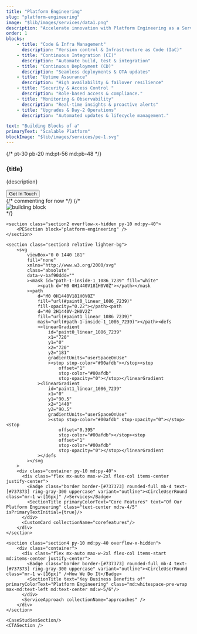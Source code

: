 ```yaml
---
title: "Platform Engineering"
slug: "platform-engineering"
image: "$lib/images/services/data1.png"
description: "Accelerate innovation with Platform Engineering as a Service-automating workflows, standardizing infrastructure, and enabling seamless cloud-native scalability."
order: 1
blocks: 
    - title: "Code & Infra Management"
      description: "Version control & Infrastructure as Code (IaC)"
    - title: "Continuous Integration (CI)"
      description: "Automate build, test & integration"
    - title: "Continuous Deployment (CD)"
      description: "Seamless deployments & OTA updates"
    - title: "Uptime Assurance"
      description: "High availability & failover resilience"
    - title: "Security & Access Control "
      description: "Role-based access & compliance."
    - title: "Monitoring & Observability"
      description: "Real-time insights & proactive alerts"
    - title: "Upgrades & Day-2 Operations"
      description: "Automated updates & lifecycle management."

text: "Building Blocks of a"
primaryText: "Scalable Platform"
blockImage: "$lib/images/services/pe-1.svg"
---
```





{/* pt-30 pb-20 md:pt-56 md:pb-48 */}
<section>
    <section class="section1 pt-30 pb-20 md:pt-80 md:pb-[240px] bg-platform">
        <div class="container flex flex-col justify-center items-center">
            <div class="relative text-center mb-10 max-w-2xl mx-auto aos-init aos-animate">
                <h1 class="main-heading-small md:main-heading">{title}</h1>
                <p class="my-4 small-text font-roboto md:text-para">{description}</p>
            </div>
            <Button aria-label="Explore Solutions" href={`${BASE_URL}/contact-us`} class="bg-black">Get In Touch</Button>
        </div>
        {/* commenting for now */}
        {/* <div class="w-full flex justify-center">
          <Image class="hidden md:block" alt="building block" src={solutions}/>
        </div> */}
    </section>

    <section class="section2 overflow-x-hidden py-10 md:py-40">
        <PESection block="platform-engineering" />
    </section>

    <section class="section3 relative lighter-bg">
        <svg
            viewBox="0 0 1440 181"
            fill="none"
            xmlns="http://www.w3.org/2000/svg"
            class="absolute"
            data-v-baf90ddd=""
            ><mask id="path-1-inside-1_1086_7239" fill="white"
                ><path d="M0 0H1440V181H0V0Z"></path></mask
            ><path
                d="M0 0H1440V181H0V0Z"
                fill="url(#paint0_linear_1086_7239)"
                fill-opacity="0.22"></path><path
                d="M0 2H1440V-2H0V2Z"
                fill="url(#paint1_linear_1086_7239)"
                mask="url(#path-1-inside-1_1086_7239)"></path><defs
                ><linearGradient
                    id="paint0_linear_1086_7239"
                    x1="720"
                    y1="0"
                    x2="720"
                    y2="181"
                    gradientUnits="userSpaceOnUse"
                    ><stop stop-color="#00afdb"></stop><stop
                        offset="1"
                        stop-color="#00afdb"
                        stop-opacity="0"></stop></linearGradient
                ><linearGradient
                    id="paint1_linear_1086_7239"
                    x1="0"
                    y1="90.5"
                    x2="1440"
                    y2="90.5"
                    gradientUnits="userSpaceOnUse"
                    ><stop stop-color="#00afdb" stop-opacity="0"></stop><stop
                        offset="0.395"
                        stop-color="#00afdb"></stop><stop
                        offset="1"
                        stop-color="#00afdb"
                        stop-opacity="0"></stop></linearGradient
                ></defs
            ></svg
        >
        <div class="container py-10 md:py-40">
          <div class="flex mx-auto max-w-2xl flex-col items-center justify-center">
            <Badge class="border border-[#737373] rounded-full mb-4 text-[#737373] ring-gray-300 uppercase" variant="outline"><CircleUserRound class="mr-1 w-[16px]" />Services</Badge>
            <SectionTitle primaryColorText="Core Features" text="Of Our Platform Engineering" class="text-center md:w-4/5" isPrimaryTextInitial={true}/>
          </div>
          <CustomCard collectionName="corefeatures"/>
        </div>
    </section>

    <section class="section4 py-10 md:py-40 overflow-x-hidden">
        <div class="container">
          <div class="flex mx-auto max-w-2xl flex-col items-start md:items-center justify-center">
            <Badge class="border border-[#737373] rounded-full mb-4 text-[#737373] ring-gray-300 uppercase" variant="outline"><CircleUserRound class="mr-1 w-[16px]" />How We Do It</Badge>
            <SectionTitle text="Key Business Benefits of" primaryColorText="Platform Engineering" class="md:whitespace-pre-wrap max-md:text-left md:text-center md:w-5/6"/>
          </div>
          <ServiceApproach collectionName="approaches" />
        </div>
    </section>

    <CaseStudiesSection/>
    <CTASection />
</section>
